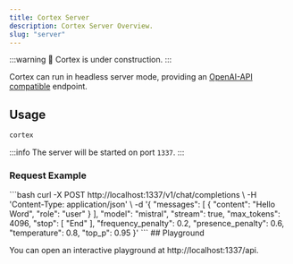 ```yaml
---
title: Cortex Server
description: Cortex Server Overview.
slug: "server"
---
```



:::warning
🚧 Cortex is under construction.
:::

Cortex can run in headless server mode, providing an [OpenAI-API compatible](https://platform.openai.com/docs/api-reference/introduction) endpoint.

## Usage

```sh
cortex
```
:::info
The server will be started on port `1337`.
:::

### Request Example
<Tabs>
  <TabItem value="API" label="API" default>
    ```bash
curl -X POST http://localhost:1337/v1/chat/completions \
        -H 'Content-Type: application/json' \
        -d '{
                "messages": [
                    {
                    "content": "Hello Word",
                    "role": "user"
                    }
                ],
                "model": "mistral",
                "stream": true,
                "max_tokens": 4096,
                "stop": [
                    "End"
                ],
                "frequency_penalty": 0.2,
                "presence_penalty": 0.6,
                "temperature": 0.8,
                "top_p": 0.95
            }'
    ```
  </TabItem>
  <TabItem value="cortex.js" label="cortex.js">
  </TabItem>
  <TabItem value="cortex.py" label="cortex.py">
  </TabItem>
</Tabs>
## Playground

You can open an interactive playground at http://localhost:1337/api.